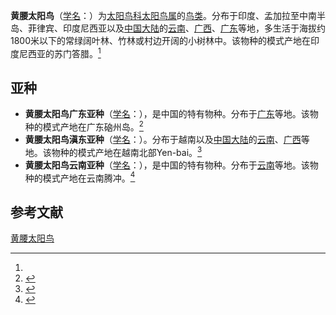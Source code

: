 {{Speciesbox
| name = 黄腰太阳鸟
| status = LC
| status_system = IUCN3.1
| status_ref = <ref>{{cite journal | authors = [[BirdLife_International|BirdLife International]] | title = ''Aethopyga siparaja'' | journal = [[IUCN_Red_List_of_Threatened_Species|IUCN Red List of Threatened Species]] | volume = 2016 | page = e.T103804411A94566535 | publisher = [[IUCN|IUCN]] | year = 2016 | url = http://www.iucnredlist.org/details/103804411/0 | doi = 10.2305/IUCN.UK.2016-3.RLTS.T103804411A94566535.en | accessdate = 17 December 2017 | archive-date = 2018-10-04 | archive-url = https://web.archive.org/web/20181004121600/http://www.iucnredlist.org/details/103804411/0 | dead-url = no }}</ref>
| image = Crimson Sunbird (Aethopyga siparaja) male.jpg 
| image_caption = 雄
|image2 = Crimson sunbird female (2).jpg
| image2_caption = 雌
| genus = Aethopyga
| species = siparaja
| authority = (Raffles)<ref name='id4037'>{{cite web| url =http://www.bioinfo.cn/db05/BjdwSpecies.php?action=view&id=4037| title =黄腰太阳鸟| work =《中国动物物种编目数据库》| publisher =中国科学院微生物研究所| author =中国科学院动物研究所| accessdate =2009-04-04| deadurl =yes| archiveurl =https://web.archive.org/web/20160305004320/http://www.bioinfo.cn/db05/BjdwSpecies.php?action=view&id=4037| archivedate =2016-03-05}}</ref>
}}

'''黄腰太阳鸟'''（[[学名|学名]]：{{lang|la|''Aethopyga siparaja''}}）为[[太阳鸟科|太阳鸟科]][[太阳鸟属|太阳鸟属]]的[[鸟类|鸟类]]。分布于印度、孟加拉至中南半岛、菲律宾、印度尼西亚以及[[中国大陆|中国大陆]]的[[云南|云南]]、[[广西|广西]]、[[广东|广东]]等地，多生活于海拔约1800米以下的常绿阔叶林、竹林或村边开阔的小树林中。该物种的模式产地在印度尼西亚的苏门答腊。<ref name='id4037'/>

== 亚种 ==
* '''黄腰太阳鸟广东亚种'''（[[学名|学名]]：{{lang|la|''Aethopyga siparaja owstoni''}}），是中国的特有物种。分布于[[广东|广东]]等地。该物种的模式产地在广东硇州岛。<ref name='id4038'>{{cite web| url =http://www.bioinfo.cn/db05/BjdwSpecies.php?action=view&id=4038| title =黄腰太阳鸟广东亚种| work =《中国动物物种编目数据库》| publisher =中国科学院微生物研究所| author =中国科学院动物研究所| accessdate =2009-04-04| deadurl =yes| archiveurl =https://web.archive.org/web/20160305013125/http://www.bioinfo.cn/db05/BjdwSpecies.php?action=view&id=4038| archivedate =2016-03-05}}</ref>
* '''黄腰太阳鸟滇东亚种'''（[[学名|学名]]：{{lang|la|''Aethopyga siparaja tonkinensis''}}）。分布于越南以及[[中国大陆|中国大陆]]的[[云南|云南]]、[[广西|广西]]等地。该物种的模式产地在越南北部Yen-bai。<ref name='id4039'>{{cite web| url =http://www.bioinfo.cn/db05/BjdwSpecies.php?action=view&id=4039| title =黄腰太阳鸟滇东亚种| work =《中国动物物种编目数据库》| publisher =中国科学院微生物研究所| author =中国科学院动物研究所| accessdate =2009-04-04| deadurl =yes| archiveurl =https://web.archive.org/web/20160305102404/http://www.bioinfo.cn/db05/BjdwSpecies.php?action=view&id=4039| archivedate =2016-03-05}}</ref>
* '''黄腰太阳鸟云南亚种'''（[[学名|学名]]：{{lang|la|''Aethopyga siparaja viridicauda''}}），是中国的特有物种。分布于[[云南|云南]]等地。该物种的模式产地在云南腾冲。<ref name='id4040'>{{cite web| url =http://www.bioinfo.cn/db05/BjdwSpecies.php?action=view&id=4040| title =黄腰太阳鸟云南亚种| work =《中国动物物种编目数据库》| publisher =中国科学院微生物研究所| author =中国科学院动物研究所| accessdate =2009-04-04| deadurl =yes| archiveurl =https://web.archive.org/web/20160305040454/http://www.bioinfo.cn/db05/BjdwSpecies.php?action=view&id=4040| archivedate =2016-03-05}}</ref>

== 参考文献 ==
{{reflist}}
{{Taxonbar|from=Q73760}}

[[Category:太阳鸟属|黄腰太阳鸟]]